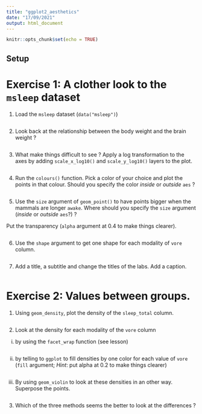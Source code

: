 ```yaml
---
title: "ggplot2_aesthetics"
date: "17/09/2021"
output: html_document
---
```


```r
knitr::opts_chunk$set(echo = TRUE)
```

## Setup



# Exercise 1: A clother look to the `msleep` dataset

1. Load the `msleep` dataset (`data("msleep")`)

```r
```


2. Look back at the relationship between the body weight and the brain weight ?


```r

```

3. What make things difficult to see ? Apply a log transformation to the axes by adding `scale_x_log10()` and `scale_y_log10()` layers to the plot.

```r


```

4. Run the `colours()` function. Pick a color of your choice and plot the points in that colour. Should you specify the color *inside* or *outside* ` aes` ? 

```r


```

5. Use the `size` argument of `geom_point()` to have points bigger when the mammals are longer `awake`. Where should you specify the `size` argument (*inside* or *outside* `aes`?) ?

Put the transparency (`alpha` argument at 0.4 to make things clearer).
```r

```

6. Use the `shape` argument to get one shape for each modality of `vore` column.

```r


```

7. Add a title, a subtitle and change the titles of the labs. Add a caption.
 
```r

```


# Exercise 2: Values between groups.

1. Using `geom_density`, plot the density of the `sleep_total` column. 

```r


```

2. Look at the density for each modality of the `vore` column

i) by using the `facet_wrap` function (see lesson)
```r
```

ii) by telling to `ggplot` to fill densities by one color for each value of `vore` (`fill` argument; *Hint*: put alpha at 0.2 to make things clearer)
```r
```

iii) By using `geom_violin` to look at these densities in an other way. Superpose the points. 

```r

```

3. Which of the three methods seems the better to look at the differences ?



